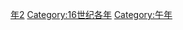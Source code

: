 {{Catnav|頁面分類|历史|歷史時代|年|16世纪各年}}
{{Commons category|1582}}

[[Category:1580年代|年2]]
[[Category:16世纪各年|Category:16世纪各年]]
[[Category:午年|Category:午年]]